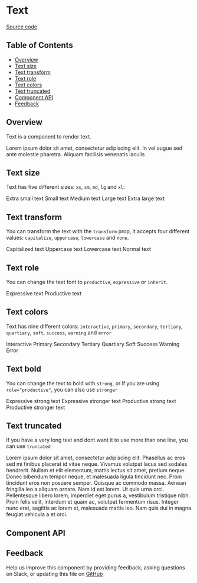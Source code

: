 
# Text

[Source code](https://github.com/leemonade/bubbles/tree/main/packages/components/src/typography/Text/Text.js)

## Table of Contents

<!-- START doctoc generated TOC please keep comment here to allow auto update -->
<!-- DON'T EDIT THIS SECTION, INSTEAD RE-RUN doctoc TO UPDATE -->

- [Overview](#overview)
- [Text size](#text-size)
- [Text transform](#text-transform)
- [Text role](#text-role)
- [Text colors](#text-colors)
- [Text truncated](#text-truncated)
- [Component API](#component-api)
- [Feedback](#feedback)

## Overview

Text is a component to render text.

<ThemeProvider>
  <Text>
    Lorem ipsum dolor sit amet, consectetur adipiscing elit. In vel augue sed ante molestie
    pharetra. Aliquam facilisis venenatis iaculis
  </Text>
</ThemeProvider>

## Text size

Text has five different sizes: `xs`, `sm`, `md`, `lg` and `xl`:

<ThemeProvider>
  <Box style={{ display: 'flex', gap: 16 }}>
    <Text size="xs">Extra small text</Text>
    <Text>Small text</Text>
    <Text size="md">Medium text</Text>
    <Text size="lg">Large text</Text>
    <Text size="xl">Extra large text</Text>
  </Box>
</ThemeProvider>

## Text transform

You can transform the text with the `transform` prop, it accepts four different values: `capitalize`, `uppercase`, `lowercase` and `none`.

<ThemeProvider>
  <Box style={{ display: 'flex', gap: 16 }}>
    <Text size="md" transform="capitalize">
      Capitalized text
    </Text>
    <Text size="md" transform="uppercase">
      Uppercase text
    </Text>
    <Text size="md" transform="lowercase">
      Lowercase text
    </Text>
    <Text size="md">Normal text</Text>
  </Box>
</ThemeProvider>

## Text role

You can change the text font to `productive`, `expressive` or `inherit`.

<ThemeProvider>
  <Box style={{ display: 'flex', gap: 16 }}>
    <Text size="md">Expressive text</Text>
    <Text size="md" role="productive">
      Productive text
    </Text>
  </Box>
</ThemeProvider>

## Text colors

Text has nine different colors: `interactive`, `primary`, `secondary`, `tertiary`, `quartiary`, `soft`, `success`, `warning` and `error`

<ThemeProvider>
  <Box style={{ display: 'flex', gap: 16 }}>
    <Text size="md" color="interactive">
      Interactive
    </Text>
    <Text size="md" color="primary">
      Primary
    </Text>
    <Text size="md">Secondary</Text>
    <Text size="md" color="tertiary">
      Tertiary
    </Text>
    <Text size="md" color="quartiary">
      Quartiary
    </Text>
    <Text size="md" color="soft">
      Soft
    </Text>
    <Text size="md" color="success">
      Success
    </Text>
    <Text size="md" color="warning">
      Warning
    </Text>
    <Text size="md" color="error">
      Error
    </Text>
  </Box>
</ThemeProvider>

## Text bold

You can change the text to bold with `strong`, or if you are using `role="productive"`, you can also use `stronger`

<ThemeProvider>
  <Box style={{ display: 'flex', gap: 16 }}>
    <Text strong>Expressive strong text</Text>
    <Text stronger>Expressive stronger text</Text>
    <Text strong role="productive">
      Productive strong text
    </Text>
    <Text stronger role="productive">
      Productive stronger text
    </Text>
  </Box>
</ThemeProvider>

## Text truncated

If you have a very long text and dont want it to use more than one line, you can use `truncated`

<ThemeProvider>
  <Text truncated>
    Lorem ipsum dolor sit amet, consectetur adipiscing elit. Phasellus ac eros sed mi finibus
    placerat id vitae neque. Vivamus volutpat lacus sed sodales hendrerit. Nullam et elit elementum,
    mattis lectus sit amet, pretium neque. Donec bibendum tempor neque, et malesuada ligula
    tincidunt nec. Proin tincidunt eros non posuere semper. Quisque ac commodo massa. Aenean
    fringilla leo a aliquam ornare. Nam id est lorem. Ut quis urna orci. Pellentesque libero lorem,
    imperdiet eget purus a, vestibulum tristique nibh. Proin felis velit, interdum et quam ac,
    volutpat fermentum risus. Integer nunc erat, sagittis ac lorem et, malesuada mattis leo. Nam
    quis dui in magna feugiat vehicula a et orci.
  </Text>
</ThemeProvider>

## Component API

<Preview>
  <Story id="atoms-typography-text--playground" />
</Preview>

<Props of={Text} />

## Feedback

Help us improve this component by providing feedback, asking questions on Slack, or updating this file on
[GitHub](https://github.com/leemonade/bubbles/edit/main/packages/components/src/typography/Text/Text.mdx)
